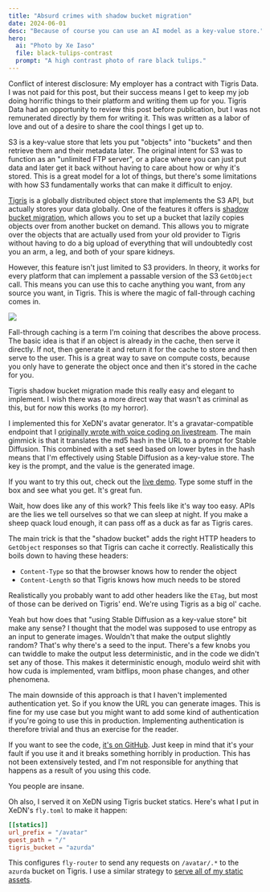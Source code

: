 ```yaml
---
title: "Absurd crimes with shadow bucket migration"
date: 2024-06-01
desc: "Because of course you can use an AI model as a key-value store."
hero:
  ai: "Photo by Xe Iaso"
  file: black-tulips-contrast
  prompt: "A high contrast photo of rare black tulips."
---
```


<Conv name="Cadey" mood="coffee">
  Conflict of interest disclosure: My employer has a contract with Tigris Data.
  I was not paid for this post, but their success means I get to keep my job
  doing horrific things to their platform and writing them up for you. Tigris
  Data had an opportunity to review this post before publication, but I was not
  remunerated directly by them for writing it. This was written as a labor of
  love and out of a desire to share the cool things I get up to.
</Conv>

S3 is a key-value store that lets you put "objects" into "buckets" and then retrieve them and their metadata later. The original intent for S3 was to function as an "unlimited FTP server", or a place where you can just put data and later get it back without having to care about how or why it's stored. This is a great model for a lot of things, but there's some limitations with how S3 fundamentally works that can make it difficult to enjoy.

[Tigris](https://tigrisdata.com) is a globally distributed object store that implements the S3 API, but actually stores your data globally. One of the features it offers is [shadow bucket migration](https://www.tigrisdata.com/docs/migration/), which allows you to set up a bucket that lazily copies objects over from another bucket on demand. This allows you to migrate over the objects that are actually used from your old provider to Tigris without having to do a big upload of everything that will undoubtedly cost you an arm, a leg, and both of your spare kidneys.

However, this feature isn't just limited to S3 providers. In theory, it works for every platform that can implement a passable version of the S3 `GetObject` call. This means you can use this to cache anything you want, from any source you want, in Tigris. This is where the magic of fall-through caching comes in.

![](https://cdn.xeiaso.net/file/christine-static/blog/2024/azurda/high-level-overview.excalidraw.svg)

Fall-through caching is a term I'm coining that describes the above process. The basic idea is that if an object is already in the cache, then serve it directly. If not, then generate it and return it for the cache to store and then serve to the user. This is a great way to save on compute costs, because you only have to generate the object once and then it's stored in the cache for you.

Tigris shadow bucket migration made this really easy and elegant to implement. I wish there was a more direct way that wasn't as criminal as this, but for now this works (to my horror).

I implemented this for XeDN's avatar generator. It's a gravatar-compatible endpoint that I [originally wrote with voice coding on livestream](/vods/2023/cursorless/). The main gimmick is that it translates the md5 hash in the URL to a prompt for Stable Diffusion. This combined with a set seed based on lower bytes in the hash means that I'm effectively using Stable Diffusion as a key-value store. The key is the prompt, and the value is the generated image.

If you want to try this out, check out the [live demo](https://azurda.fly.dev). Type some stuff in the box and see what you get. It's great fun.

<Conv name="Aoi" mood="wut">
Wait, how does like any of this work? This feels like it's way too easy.
</Conv>
<Conv name="Numa" mood="happy">
  APIs are the lies we tell ourselves so that we can sleep at night. If you make a sheep quack loud enough, it can pass off as a duck as far as Tigris cares.
  
  The main trick is that the "shadow bucket" adds the right HTTP headers to `GetObject` responses so that Tigris can cache it correctly. Realistically this boils down to having these headers:

- `Content-Type` so that the browser knows how to render the object
- `Content-Length` so that Tigris knows how much needs to be stored

Realistically you probably want to add other headers like the `ETag`, but most of those can be derived on Tigris' end. We're using Tigris as a big ol' cache.

</Conv>
<Conv name="Aoi" mood="wut">
  Yeah but how does that "using Stable Diffusion as a key-value store" bit make
  any sense? I thought that the model was supposed to use entropy as an input
  to generate images. Wouldn't that make the output slightly random?
</Conv>
<Conv name="Numa" mood="happy">
  That's why there's a seed to the input. There's a few knobs you can twiddle
  to make the output less deterministic, and in the code we didn't set any of
  those. This makes it deterministic enough, modulo weird shit with how cuda
  is implemented, vram bitflips, moon phase changes, and other phenomena.
</Conv>

The main downside of this approach is that I haven't implemented authentication yet. So if you know the URL you can generate images. This is fine for my use case but you might want to add some kind of authentication if you're going to use this in production. Implementing authentication is therefore trivial and thus an exercise for the reader.

If you want to see the code, [it's on GitHub](https://github.com/Xe/x/tree/master/cmd/azurda). Just keep in mind that it's your fault if you use it and it breaks something horribly in production. This has not been extensively tested, and I'm not responsible for anything that happens as a result of you using this code.

<Conv name="Aoi" mood="coffee">
  You people are insane.
</Conv>

Oh also, I served it on XeDN using Tigris bucket statics. Here's what I put in XeDN's `fly.toml` to make it happen:

```toml
[[statics]]
url_prefix = "/avatar"
guest_path = "/"
tigris_bucket = "azurda"
```

This configures `fly-router` to send any requests on `/avatar/.*` to the `azurda` bucket on Tigris. I use a similar strategy to [serve all of my static assets](/blog/2024/xedn-tigris/).
